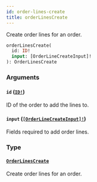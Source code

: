 ```yaml
---
id: order-lines-create
title: orderLinesCreate
---
```


Create order lines for an order.

```graphql
orderLinesCreate(
  id: ID!
  input: [OrderLineCreateInput]!
): OrderLinesCreate

```

### Arguments

#### `id` ([`ID!`](/developer/api-reference/scalars/id.mdx))

ID of the order to add the lines to.

#### `input` ([`[OrderLineCreateInput]!`](/developer/api-reference/inputs/order-line-create-input.mdx))

Fields required to add order lines.

### Type

#### [`OrderLinesCreate`](/developer/api-reference/objects/order-lines-create.mdx)

Create order lines for an order.
